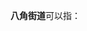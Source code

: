 '''八角街道'''可以指：
{{PRC admin/disambig|11/01/07/003/000|37/06/11/005/000}}
{{disambig|cat=四字乡级行政区划消歧义}}